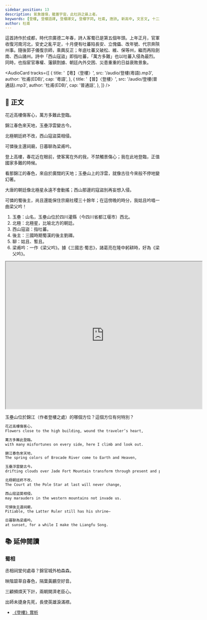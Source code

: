 ```yaml
---
sidebar_position: 13
description: 氣象雄偉，籠蓋宇宙，此杜詩之最上者。
keywords: [登樓, 登樓語譯, 登樓譯文, 登樓字詞, 杜甫, 唐詩, 新高中, 文言文, 十二篇範文, DSE]
author: 杜甫
---
```


<Intro>

這首詩作於成都，時代宗廣德二年春，詩人客蜀已是第五個年頭。上年正月，官軍收復河南河北，安史之亂平定，十月便有吐蕃陷長安、立傀儡、改年號、代宗奔陝州事。隨後郭子儀復京師，乘輿反正；年底吐蕃又破松、維、保等州，繼而再陷劍南、西山諸州。詩中「西山寇盜」即指吐蕃，「萬方多難」也以吐蕃入侵為最烈。同時，也指宦官專權、藩鎮割據、朝廷內外交困、災患重重的日益衰敗景象。

</Intro>

<AudioCard
  tracks={[
    {
      title: '【粵】〈登樓〉',
      src: '/audio/登樓(粵語).mp3',
      author: '杜甫(EDB)',
      cap: '粵語',
    },
    {
      title: '【普】〈登樓〉',
      src: '/audio/登樓(普通話).mp3',
      author: '杜甫(EDB)',
      cap: '普通話',
    },
  ]}
/>

## 📖 正文

<div className="main poetry">

花近高樓傷客心，萬方多難此登臨。

錦江春色來天地，<Annotate title="山名，玉壘山位於四川灌縣（今四川省都江堰市）西北。">玉壘</Annotate>浮雲變古今。

<p><Annotate title="北極星，比喻北方的朝廷。">北極</Annotate>朝廷終不改，<Annotate title="指吐蕃">西山寇盜</Annotate>莫相侵。</p>

可憐<Annotate title="三國時期蜀漢的後主劉禪。">後主</Annotate>還祠廟，日暮<Annotate title="姑且、暫且。">聊</Annotate>為<Annotate title="一作《梁父吟》。據《三國志‧蜀志》，諸葛亮在隆中躬耕時，好為《梁父吟》。">梁甫吟</Annotate>。

</div>

<Translation>

登上高樓，春花近在眼前，使客寓在外的我，不禁觸景傷心；我在此地登臨，正值國家多難的時候。

看那錦江的春色，來自於廣闊的天地；玉壘山上的浮雲，就像古往今來般不停地變幻著。

大唐的朝廷像北極星永遠不會動搖；西山那邊的寇盜別再妄想入侵。

可憐的蜀後主，尚且還能保住宗廟社稷三十餘年；在這傍晚的時分，我姑且吟唱一曲梁父吟！

</Translation>

<Dictionary>

1. 玉壘：山名，玉壘山位於四川灌縣（今四川省都江堰市）西北。
2. 北極：北極星，比喻北方的朝廷。
3. 西山寇盜：指吐蕃。
4. 後主：三國時期蜀漢的後主劉禪。
5. 聊：姑且、暫且。
6. 梁甫吟：一作《梁父吟》。據《三國志‧蜀志》，諸葛亮在隆中躬耕時，好為《梁父吟》。

</Dictionary>

<Media>

<Tabs>
  <TabItem value='經典動畫教材套' default>
    <Youtube id='NXrDxUCpbxg' />
  </TabItem>
</Tabs>

</Media>

<Appreciation>

<DeepDive title="杜甫登樓，為甚麼要特別望向玉壘山？">

<iframe src="https://www.google.com/maps/d/embed?mid=147DtnHREyiVQMJE720Fsy_vbIjLb8I0&ehbc=2E312F&ll=30.848868685617152%2C103.8122785824531&z=10" width="640" height="480"></iframe>

玉壘山位於錦江（作者登樓之處）的哪個方位？這個方位有何特別？

</DeepDive>

</Appreciation>

```txt title="Climbing an Upper Storey by Stephen Owen"
花近高樓傷客心，  
Flowers close to the high building, wound the traveler’s heart,

萬方多難此登臨。  
with many misfortunes on every side, here I climb and look out.

錦江春色來天地，  
The spring colors of Brocade River come to Earth and Heaven,

玉壘浮雲變古今。  
drifting clouds over Jade Fort Mountain transform through present and past.

北極朝廷終不改，  
The Court at the Pole Star at last will never change,

西山寇盜莫相侵。  
may marauders in the western mountains not invade us.

可憐後主還祠廟，  
Pitiable, the Latter Ruler still has his shrine—

日暮聊為梁甫吟。  
at sunset, for a while I make the Liangfu Song.
```

## 📚 延伸閱讀

### 蜀相

<div className="read-around poetry">

丞相祠堂何處尋？錦官城外柏森森。

映階碧草自春色，隔葉黃鸝空好音。

三顧頻煩天下計，兩朝開濟老臣心。

出師未捷身先死，長使英雄淚滿襟。

</div>

<Resources>

- [《登樓》賞析](https://www.edb.gov.hk/attachment/tc/curriculum-development/kla/chi-edu/recommended-passages/KS4_16c.pdf)

</Resources>